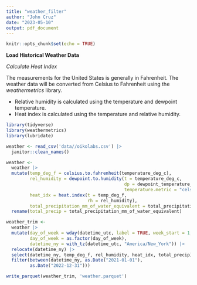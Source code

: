 ```yaml
---
title: "weather_filter"
author: "John Cruz"
date: "2023-05-10"
output: pdf_document
---
```


```r
knitr::opts_chunk$set(echo = TRUE)
```

**Load Historical Weather Data**

*Calculate Heat Index*

The measurements for the United States is generally in Fahrenheit. The weather data will be converted from Celsius to Fahrenheit using the *weathermetrics* library.

-   Relative humidity is calculated using the temperature and dewpoint temperature.
-   Heat index is calculated using the temperature and relative humidity.

```r
library(tidyverse)
library(weathermetrics)
library(lubridate)
```

```r
weather <- read_csv('data//oikolabs.csv') |> 
  janitor::clean_names()

weather <- 
  weather |> 
  mutate(temp_deg_f = celsius.to.fahrenheit(temperature_deg_c),
         rel_humidity = dewpoint.to.humidity(t = temperature_deg_c, 
                                             dp = dewpoint_temperature_deg_c, 
                                             temperature.metric = "celsius"),
         heat_idx = heat.index(t = temp_deg_f, 
                               rh = rel_humidity),
         total_precipitation_mm_of_water_equivalent = total_precipitation_mm_of_water_equivalent / 25.4) |> 
  rename(total_precip = total_precipitation_mm_of_water_equivalent)

weather_trim <-
  weather |> 
  mutate(day_of_week = wday(datetime_utc, label = TRUE, week_start = 1, abbr = FALSE),
         day_of_week = as.factor(day_of_week),
         datetime_ny = with_tz(datetime_utc, "America/New_York")) |>
  relocate(datetime_ny) |> 
  select(datetime_ny, temp_deg_f, rel_humidity, heat_idx, total_precip) |> 
  filter(between(datetime_ny, as.Date("2021-01-01"),
         as.Date("2022-12-31")))

write_parquet(weather_trim, 'weather.parquet')
```
